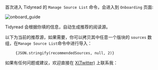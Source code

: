 
首次进入 Tidyread 的 `Manage Source List` 命令，会进入到 `Onboarding` 页面:

![onboard_guide](https://tidyread.s3.us-west-2.amazonaws.com/onboard_guide.png)

Tidyread 会根据你填的信息，自动生成推荐的阅读源。

以下为当前的推荐源，如果需要，你可以拷贝其中任意一个版块的 `sources` 数组，在`Manage Source List`命令中进行导入：

<Pre lang="json" hasCopyCode>
    <Code lang="json">{JSON.stringify(recommendedSources, null, 2)}</Code>
</Pre>

如果有任何问题或建议，欢迎直接在 [X(Twitter)](https://x.com/jaredliu_bravo) 上联系我：

